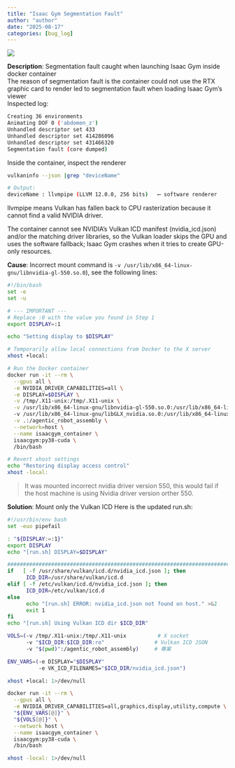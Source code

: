 ```yaml
---
title: "Isaac Gym Segmentation Fault"
author: "author"
date: "2025-08-17"
categories: [bug_log]
---
```

![](franka_robotic_arm.jpeg)

**Description**: Segmentation fault caught when launching Isaac Gym inside docker container \
The reason of segmentation fault is the container could not use the RTX graphic card to render led to segmentation fault when loading Isaac Gym's viewer \
Inspected log: \
```bash
Creating 36 environments
Animating DOF 0 ('abdomen_z')
Unhandled descriptor set 433
Unhandled descriptor set 414286096
Unhandled descriptor set 431466320
Segmentation fault (core dumped)
```

Inside the container, inspect the renderer
```bash
vulkaninfo --json |grep "deviceName"

# Output:
deviceName : llvmpipe (LLVM 12.0.0, 256 bits)   ⟵ software renderer
```
llvmpipe means Vulkan has fallen back to CPU rasterization because it cannot find a valid NVIDIA driver. \

The container cannot see NVIDIA’s Vulkan ICD manifest (nvidia_icd.json) and/or the matching driver libraries, so the Vulkan loader skips the GPU and uses the software fallback; Isaac Gym crashes when it tries to create GPU-only resources.

**Cause**: Incorrect mount command is `-v /usr/lib/x86_64-linux-gnu/libnvidia-gl-550.so.0`), see the following lines:
```bash
#!/bin/bash
set -e
set -u

# --- IMPORTANT ---
# Replace :0 with the value you found in Step 1
export DISPLAY=:1

echo "Setting display to $DISPLAY"

# Temporarily allow local connections from Docker to the X server
xhost +local:

# Run the Docker container
docker run -it --rm \
  --gpus all \
  -e NVIDIA_DRIVER_CAPABILITIES=all \
  -e DISPLAY=$DISPLAY \
  -v /tmp/.X11-unix:/tmp/.X11-unix \
  -v /usr/lib/x86_64-linux-gnu/libnvidia-gl-550.so.0:/usr/lib/x86_64-linux-gnu/libnvidia-gl-550.so.0:ro \ <----- HERE
  -v /usr/lib/x86_64-linux-gnu/libGLX_nvidia.so.0:/usr/lib/x86_64-linux-gnu/libGLX_nvidia.so.0:ro \
  -v .:/agentic_robot_assembly \
  --network=host \
  --name isaacgym_container \
  isaacgym:py38-cuda \
  /bin/bash

# Revert xhost settings
echo "Restoring display access control"
xhost -local:
```
> It was mounted incorrect nvidia driver version 550, this would fail if the host machine is using Nvidia driver version orther 550.


**Solution**: Mount only the Vulkan ICD 
Here is the updated run.sh: \
```bash
#!/usr/bin/env bash
set -euo pipefail

: "${DISPLAY:=:1}"
export DISPLAY
echo "[run.sh] DISPLAY=$DISPLAY"

###############################################################################
if   [ -f /usr/share/vulkan/icd.d/nvidia_icd.json ]; then
      ICD_DIR=/usr/share/vulkan/icd.d
elif [ -f /etc/vulkan/icd.d/nvidia_icd.json ]; then
      ICD_DIR=/etc/vulkan/icd.d
else
      echo "[run.sh] ERROR: nvidia_icd.json not found on host." >&2
      exit 1
fi
echo "[run.sh] Using Vulkan ICD dir $ICD_DIR"

VOLS=(-v /tmp/.X11-unix:/tmp/.X11-unix          # X socket
      -v "$ICD_DIR:$ICD_DIR:ro"                # Vulkan ICD JSON
      -v "$(pwd)":/agentic_robot_assembly)     # 專案

ENV_VARS=(-e DISPLAY="$DISPLAY"
          -e VK_ICD_FILENAMES="$ICD_DIR/nvidia_icd.json")

xhost +local: 1>/dev/null

docker run -it --rm \
  --gpus all \
  -e NVIDIA_DRIVER_CAPABILITIES=all,graphics,display,utility,compute \
  "${ENV_VARS[@]}" \
  "${VOLS[@]}" \
  --network host \
  --name isaacgym_container \
  isaacgym:py38-cuda \
  /bin/bash

xhost -local: 1>/dev/null
```